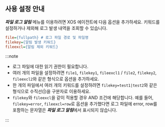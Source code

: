 ## 사용 설정 안내

***파일 로그 알림*** 메뉴를 이용하려면 XOS 에이전트에 다음 옵션을 추가하세요. 키워드를 설정하거나 제외해 로그 발생 내역을 조회할 수 있습니다.

```ini title='xos.conf'
file={fullpath} # 로그 파일 경로 및 파일명
filekey={알림 발생 키워드}
fileexcl={알림 제외 키워드}
```

:::note

* 로그 파일에 대한 읽기 권한이 필요합니다.
* 여러 개의 파일을 설정하려면 `file1`, `filekey1`, `fileexcl1` / `file2`, `filekey2`, `fileexcl2`와 같은 형식으로 옵션을 추가하세요.
* 한 개의 파일에서 여러 개의 키워드를 설정하려면 `filekey=test1|test2`와 같은 형식으로 수직선(|)을 구분자로 이용하세요.
* `filekey`와 `fileexcl`을 같이 적용할 경우 AND 조건에 해당합니다. 예를 들어, `filekey=error`, `fileexcl=row`로 옵션을 추가했다면 로그 파일에 error, row를 포함하는 문자열은 ***파일 로그 알림***에서 표시되지 않습니다.

:::